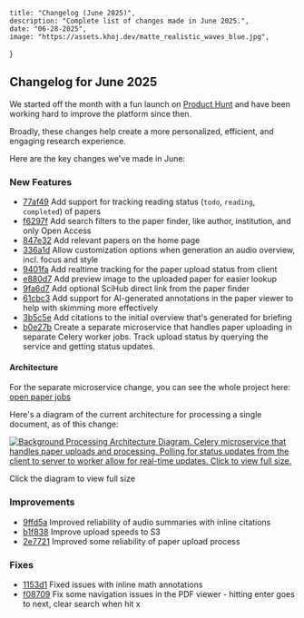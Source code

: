     title: "Changelog (June 2025)",
    description: "Complete list of changes made in June 2025.",
    date: "06-28-2025",
    image: "https://assets.khoj.dev/matte_realistic_waves_blue.jpg",
}


## Changelog for June 2025

We started off the month with a fun launch on [Product Hunt](https://www.producthunt.com/products/open-paper-2) and have been working hard to improve the platform since then.

Broadly, these changes help create a more personalized, efficient, and engaging research experience.

Here are the key changes we've made in June:

### New Features

- [77af49](https://github.com/khoj-ai/openpaper/commit/77af49830b4cc45479b5eea21f48198b40593f7f) Add support for tracking reading status (`todo`, `reading`, `completed`) of papers
- [f6297f](https://github.com/khoj-ai/openpaper/commit/f6297f75de50a0de975cd8e65e574cefa666a1e4) Add search filters to the paper finder, like author, institution, and only Open Access
- [847e32](https://github.com/khoj-ai/openpaper/commit/2e8b8bca7b8f8800c8aedb2684d4a7807d078cd7) Add relevant papers on the home page
- [336a1d](https://github.com/khoj-ai/openpaper/commit/336a1d2c06803150e604076c8dee12aaeba3da5a) Allow customization options when generation an audio overview, incl. focus and style
- [9401fa](https://github.com/khoj-ai/openpaper/commit/a4af04191140cf4fcb271816656c3de3d1bc569d) Add realtime tracking for the paper upload status from client
- [e880d7](https://github.com/khoj-ai/openpaper/commit/e880d727635a85ff57620b741cacbef74880db6c) Add preview image to the uploaded paper for easier lookup
- [9fa6d7](https://github.com/khoj-ai/openpaper/commit/9fa6d7881e76c010c72d8f39e3b77313e8c042ee) Add optional SciHub direct link from the paper finder
- [61cbc3](https://github.com/khoj-ai/openpaper/commit/61cbc32ffa51a86027c1e169d6ffbc11af31b2b8) Add support for AI-generated annotations in the paper viewer to help with skimming more effectively
- [3b5c5e](https://github.com/khoj-ai/openpaper/commit/3b5c5e88cdaaff0d9d947a1e949b9e7e9ccf6827) Add citations to the initial overview that's generated for briefing
- [b0e27b](https://github.com/khoj-ai/openpaper/commit/b0e27b1fe7b63cc67ad47d8305690e92a9f4e2a2) Create a separate microservice that handles paper uploading in separate Celery worker jobs. Track upload status by querying the service and getting status updates.

#### Architecture

For the separate microservice change, you can see the whole project here: [open paper jobs](https://github.com/khoj-ai/openpaper/tree/master/jobs)

Here's a diagram of the current architecture for processing a single document, as of this change:

<div className="my-8 mx-auto">
<a href="/bg_processing_dg.svg" target="_blank" rel="noopener noreferrer" className="block hover:opacity-80 transition-opacity">
<Image
  src="/bg_processing_dg.svg"
  alt="Background Processing Architecture Diagram. Celery microservice that handles paper uploads and processing. Polling for status updates from the client to server to worker allow for real-time updates. Click to view full size."
  width={1000}
  height={600}
  className="mx-auto my-8 cursor-pointer border border-gray-200 rounded-lg"
/>
</a>
<p className="text-sm text-gray-600 text-center mt-2 italic">Click the diagram to view full size</p>
</div>

### Improvements

- [9ffd5a](https://github.com/khoj-ai/openpaper/commit/c4857babbf12d85ee3f144169be101ac3eb80a00) Improved reliability of audio summaries with inline citations
- [b1f838](https://github.com/khoj-ai/openpaper/commit/b1f838ea049d0cebdc10619bebd73bd37d55473b) Improve upload speeds to S3
- [2e7721](https://github.com/khoj-ai/openpaper/commit/2e7721666ae8244909d7ae69e73393a62b939696) Improved some reliability of paper upload process

### Fixes

- [1153d1](https://github.com/khoj-ai/openpaper/commit/1153d14fff18900fc661b599a4fb6f92cfb354d8) Fixed issues with inline math annotations
- [f08709](https://github.com/khoj-ai/openpaper/commit/f0870919550190b6c3759544e4e84a348ae3e136) Fix some navigation issues in the PDF viewer - hitting enter goes to next, clear search when hit x
